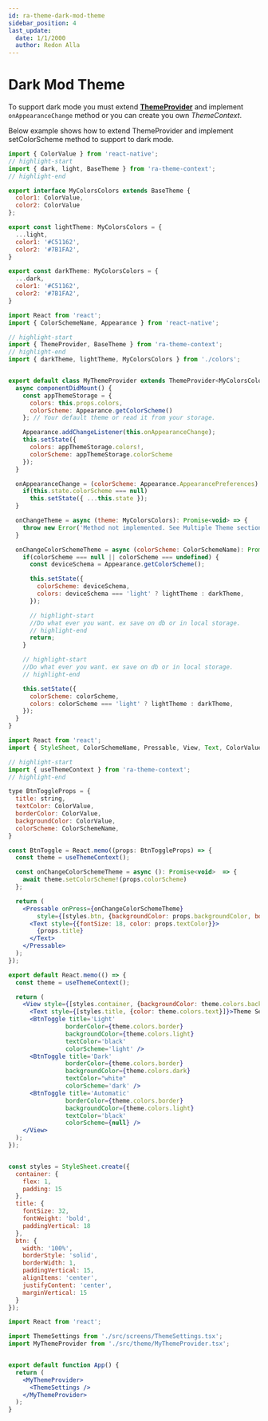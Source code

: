 ```yaml
---
id: ra-theme-dark-mod-theme
sidebar_position: 4
last_update:
  date: 1/1/2000
  author: Redon Alla
---
```


# Dark Mod Theme

To support dark mode you must extend **[ThemeProvider](/docs/getting-gtarted/setup-ra-theme-provider#using-themeprovider)** and implement `onAppearanceChange` method or you can create you own *ThemeContext*.

Below example shows how to extend ThemeProvider and implement setColorScheme method to support to dark mode.


<Tabs>
<TabItem value="colors-file" label="colors">

```jsx title="/src/theme/colors.ts" showLineNumbers
import { ColorValue } from 'react-native';
// highlight-start
import { dark, light, BaseTheme } from 'ra-theme-context';
// highlight-end

export interface MyColorsColors extends BaseTheme {
  color1: ColorValue,
  color2: ColorValue
};

export const lightTheme: MyColorsColors = {
  ...light,
  color1: '#C51162',
  color2: '#7B1FA2',
}

export const darkTheme: MyColorsColors = {
  ...dark,
  color1: '#C51162',
  color2: '#7B1FA2',
}
```

</TabItem>
<TabItem value="themprovider-file" label="MyThemeProvider">

```jsx title="/src/theme/MyThemeProvider.tsx" showLineNumbers
import React from 'react';
import { ColorSchemeName, Appearance } from 'react-native';

// highlight-start
import { ThemeProvider, BaseTheme } from 'ra-theme-context';
// highlight-end
import { darkTheme, lightTheme, MyColorsColors } from './colors';


export default class MyThemeProvider extends ThemeProvider<MyColorsColors> {
  async componentDidMount() {
    const appThemeStorage = {
      colors: this.props.colors,
      colorScheme: Appearance.getColorScheme()
    }; // Your default theme or read it from your storage.

    Appearance.addChangeListener(this.onAppearanceChange);
    this.setState({
      colors: appThemeStorage.colors!,
      colorScheme: appThemeStorage.colorScheme
    });
  }

  onAppearanceChange = (colorScheme: Appearance.AppearancePreferences) => {
    if(this.state.colorScheme === null)
      this.setState({ ...this.state });
  }

  onChangeTheme = async (theme: MyColorsColors): Promise<void> => {
    throw new Error('Method not implemented. See Multiple Theme section');
  }

  onChangeColorSchemeTheme = async (colorScheme: ColorSchemeName): Promise<void>  => {
    if(colorScheme === null || colorScheme === undefined) {
      const deviceSchema = Appearance.getColorScheme();

      this.setState({
        colorScheme: deviceSchema,
        colors: deviceSchema === 'light' ? lightTheme : darkTheme,
      });

      // highlight-start
      //Do what ever you want. ex save on db or in local storage.
      // highlight-end
      return;
    }

    // highlight-start
    //Do what ever you want. ex save on db or in local storage.
    // highlight-end

    this.setState({
      colorScheme: colorScheme,
      colors: colorScheme === 'light' ? lightTheme : darkTheme,
    });
  }
}
```
</TabItem>

<TabItem value="theme-settings-file" label="ThemeSettings">

```jsx title="/src/screens/ThemeSettings.tsx" showLineNumbers
import React from 'react';
import { StyleSheet, ColorSchemeName, Pressable, View, Text, ColorValue } from 'react-native';

// highlight-start
import { useThemeContext } from 'ra-theme-context';
// highlight-end

type BtnToggleProps = {
  title: string,
  textColor: ColorValue,
  borderColor: ColorValue,
  backgroundColor: ColorValue,
  colorScheme: ColorSchemeName,
}

const BtnToggle = React.memo((props: BtnToggleProps) => {
  const theme = useThemeContext();

  const onChangeColorSchemeTheme = async (): Promise<void>  => {
    await theme.setColorScheme!(props.colorScheme)
  };

  return (
    <Pressable onPress={onChangeColorSchemeTheme}
        style={[styles.btn, {backgroundColor: props.backgroundColor, borderColor: props.borderColor}]}>
      <Text style={{fontSize: 18, color: props.textColor}}>
        {props.title}
      </Text>
    </Pressable>
  );
});

export default React.memo(() => {
  const theme = useThemeContext();

  return (
    <View style={[styles.container, {backgroundColor: theme.colors.background}]}>
      <Text style={[styles.title, {color: theme.colors.text}]}>Theme Settings</Text>
      <BtnToggle title='Light'
                borderColor={theme.colors.border}
                backgroundColor={theme.colors.light}
                textColor='black'
                colorScheme='light' />
      <BtnToggle title='Dark'
                borderColor={theme.colors.border}
                backgroundColor={theme.colors.dark}
                textColor="white"
                colorScheme='dark' />
      <BtnToggle title='Automatic'
                borderColor={theme.colors.border}
                backgroundColor={theme.colors.light}
                textColor='black'
                colorScheme={null} />
    </View>
  );
});


const styles = StyleSheet.create({
  container: {
    flex: 1,
    padding: 15
  },
  title: {
    fontSize: 32,
    fontWeight: 'bold',
    paddingVertical: 18
  },
  btn: {
    width: '100%',
    borderStyle: 'solid',
    borderWidth: 1,
    paddingVertical: 15,
    alignItems: 'center',
    justifyContent: 'center',
    marginVertical: 15
  }
});
```

</TabItem>

<TabItem value="app-file" label="App">

```jsx title="/App.ts" showLineNumbers
import React from 'react';

import ThemeSettings from './src/screens/ThemeSettings.tsx';
import MyThemeProvider from './src/theme/MyThemeProvider.tsx';


export default function App() {
  return (
    <MyThemeProvider>
      <ThemeSettings />
    </MyThemeProvider>
  );
}
```

</TabItem>
</Tabs>